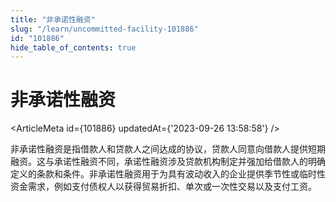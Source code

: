 ```yaml
---
title: "非承诺性融资"
slug: "/learn/uncommitted-facility-101886"
id: "101886"
hide_table_of_contents: true
---
```



# 非承诺性融资

<ArticleMeta id={101886} updatedAt={'2023-09-26 13:58:58'} />
<div className='border-solid border-b border-t-0 my-4 border-[var(--ifm-color-gray-300)]' />

非承诺性融资是指借款人和贷款人之间达成的协议，贷款人同意向借款人提供短期融资。这与承诺性融资不同，承诺性融资涉及贷款机构制定并强加给借款人的明确定义的条款和条件。非承诺性融资用于为具有波动收入的企业提供季节性或临时性资金需求，例如支付债权人以获得贸易折扣、单次或一次性交易以及支付工资。
